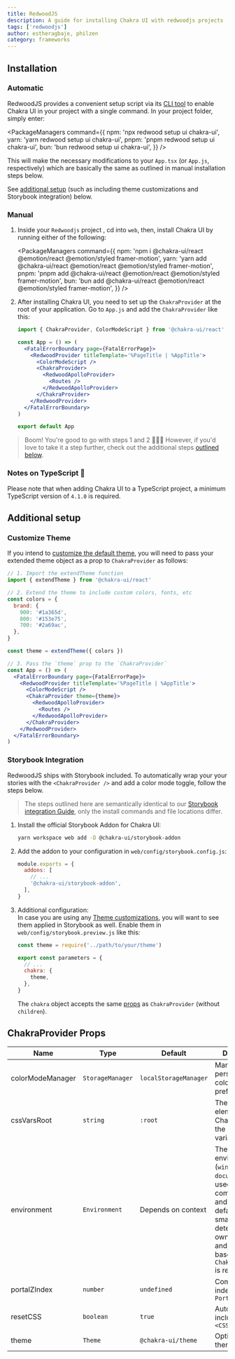 ```yaml
---
title: RedwoodJS
description: A guide for installing Chakra UI with redwoodjs projects
tags: ['redwoodjs']
author: estheragbaje, philzen
category: frameworks
---
```


## Installation

### Automatic

RedwoodJS provides a convenient setup script via its
[CLI tool](https://redwoodjs.com/docs/cli-commands#setup-ui) to enable Chakra UI
in your project with a single command. In your project folder, simply enter:

<PackageManagers
  command={{
    npm: 'npx redwood setup ui chakra-ui',
    yarn: 'yarn redwood setup ui chakra-ui',
    pnpm: 'pnpm redwood setup ui chakra-ui',
    bun: 'bun redwood setup ui chakra-ui',
  }}
/>

This will make the necessary modifications to your `App.tsx` (or `App.js`,
respectively) which are basically the same as outlined in manual installation
steps below.

See [additional setup](#additional-setup) (such as including theme
customizations and Storybook integration) below.

### Manual

1. Inside your `Redwoodjs` project , cd into `web`, then, install Chakra UI by
   running either of the following:

   <PackageManagers
     command={{
       npm: 'npm i @chakra-ui/react @emotion/react @emotion/styled framer-motion',
       yarn: 'yarn add @chakra-ui/react @emotion/react @emotion/styled framer-motion',
       pnpm: 'pnpm add @chakra-ui/react @emotion/react @emotion/styled framer-motion',
       bun: 'bun add @chakra-ui/react @emotion/react @emotion/styled framer-motion',
     }}
   />

2. After installing Chakra UI, you need to set up the `ChakraProvider` at the
   root of your application. Go to `App.js` and add the `ChakraProvider` like
   this:

   ```jsx live=false
   import { ChakraProvider, ColorModeScript } from '@chakra-ui/react'

   const App = () => (
     <FatalErrorBoundary page={FatalErrorPage}>
       <RedwoodProvider titleTemplate='%PageTitle | %AppTitle'>
         <ColorModeScript />
         <ChakraProvider>
           <RedwoodApolloProvider>
             <Routes />
           </RedwoodApolloProvider>
         </ChakraProvider>
       </RedwoodProvider>
     </FatalErrorBoundary>
   )

   export default App
   ```

> Boom! You're good to go with steps 1 and 2 🚀🚀🚀 However, if you'd love to
> take it a step further, check out the additional steps
> [outlined below](#additional-setup).

### Notes on TypeScript 🚨

Please note that when adding Chakra UI to a TypeScript project, a minimum
TypeScript version of `4.1.0` is required.

## Additional setup

### Customize Theme

If you intend to
[customize the default theme](/docs/styled-system/customize-theme), you will
need to pass your extended theme object as a prop to `ChakraProvider` as
follows:

```jsx live=false
// 1. Import the extendTheme function
import { extendTheme } from '@chakra-ui/react'

// 2. Extend the theme to include custom colors, fonts, etc
const colors = {
  brand: {
    900: '#1a365d',
    800: '#153e75',
    700: '#2a69ac',
  },
}

const theme = extendTheme({ colors })

// 3. Pass the `theme` prop to the `ChakraProvider`
const App = () => (
  <FatalErrorBoundary page={FatalErrorPage}>
    <RedwoodProvider titleTemplate='%PageTitle | %AppTitle'>
      <ColorModeScript />
      <ChakraProvider theme={theme}>
        <RedwoodApolloProvider>
          <Routes />
        </RedwoodApolloProvider>
      </ChakraProvider>
    </RedwoodProvider>
  </FatalErrorBoundary>
)
```

### Storybook Integration

RedwoodJS ships with Storybook included. To automatically wrap your your stories
with the `<ChakraProvider />` and add a color mode toggle, follow the steps
below.

> The steps outlined here are semantically identical to our
> [Storybook integration Guide](/getting-started/with-storybook), only the
> install commands and file locations differ.

1. Install the official Storybook Addon for Chakra UI:

   ```bash
   yarn workspace web add -D @chakra-ui/storybook-addon
   ```

2. Add the addon to your configuration in `web/config/storybook.config.js`:

   ```jsx live=false
   module.exports = {
     addons: [
       // ...
       '@chakra-ui/storybook-addon',
     ],
   }
   ```

3. Additional configuration:  
    In case you are using any [Theme customizations](/docs/styled-system/customize-theme),
   you will want to see them applied in Storybook as well. Enable them in `web/config/storybook.preview.js`
   like this:

   ```jsx live=false
   const theme = require('../path/to/your/theme')

   export const parameters = {
     // ...
     chakra: {
       theme,
     },
   }
   ```

   The `chakra` object accepts the same [props](#chakraprovider-props) as
   `ChakraProvider` (without `children`).

## ChakraProvider Props

| Name             | Type             | Default               | Description                                                                                                                                                                                       |
| ---------------- | ---------------- | --------------------- | ------------------------------------------------------------------------------------------------------------------------------------------------------------------------------------------------- |
| colorModeManager | `StorageManager` | `localStorageManager` | Manager to persist a user's color mode preference in                                                                                                                                              |
| cssVarsRoot      | `string`         | `:root`               | The root element that Chakra attaches the CSS variables to                                                                                                                                        |
| environment      | `Environment`    | Depends on context    | The environment (`window` and `document`) to be used by all components and hooks. By default, we smartly determine the ownerDocument and defaultView based on where `ChakraProvider` is rendered. |
| portalZIndex     | `number`         | `undefined`           | Common z-index to use for `Portal`                                                                                                                                                                |
| resetCSS         | `boolean`        | `true`                | Automatically includes `<CSSReset />`                                                                                                                                                             |
| theme            | `Theme`          | `@chakra-ui/theme`    | Optional custom theme                                                                                                                                                                             |
